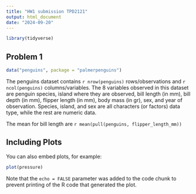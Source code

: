 ```yaml
---
title: "HW1 submission TPD2121"
output: html_document
date: "2024-09-20"
---
```


```r
library(tidyverse)
```

## Problem 1

```r
data("penguins", package = "palmerpenguins")
```

The penguins dataset contains `r nrow(penguins)` rows/observations and `r ncol(penguins)` columns/variables. The 8 variables observed in this dataset are penguin species, island where they are observed, bill length (in mm), bill depth (in mm), flipper length (in mm), body mass (in gr), sex, and year of observation. Species, island, and sex are all characters (or factors) data type, while the rest are numeric data. 

The mean for bill length are `r mean(pull(penguins, flipper_length_mm))`

## Including Plots

You can also embed plots, for example:

```r
plot(pressure)
```

Note that the `echo = FALSE` parameter was added to the code chunk to prevent printing of the R code that generated the plot.
